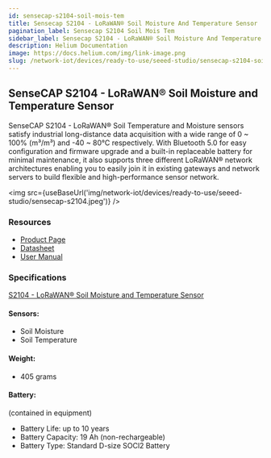 ```yaml
---
id: sensecap-s2104-soil-mois-tem
title: Sensecap S2104 - LoRaWAN® Soil Moisture And Temperature Sensor
pagination_label: Sensecap S2104 Soil Mois Tem
sidebar_label: Sensecap S2104 - LoRaWAN® Soil Moisture And Temperature Sensor
description: Helium Documentation
image: https://docs.helium.com/img/link-image.png
slug: /network-iot/devices/ready-to-use/seeed-studio/sensecap-s2104-soil-mois-tem
---
```



## SenseCAP S2104 - LoRaWAN® Soil Moisture and Temperature Sensor

SenseCAP S2104 - LoRaWAN® Soil Temperature and Moisture sensors satisfy industrial long-distance
data acquisition with a wide range of 0 ~ 100% (m³/m³) and -40 ~ 80℃ respectively. With Bluetooth
5.0 for easy configuration and firmware upgrade and a built-in replaceable battery for minimal
maintenance, it also supports three different LoRaWAN® network architectures enabling you to easily
join it in existing gateways and network servers to build flexible and high-performance sensor
network.

<img src={useBaseUrl('img/network-iot/devices/ready-to-use/seeed-studio/sensecap-s2104.jpeg')} />

### Resources

- [Product Page](https://www.seeedstudio.com/SenseCAP-S2104-LoRaWAN-Soil-Temperature-and-Moisture-Sensor-p-5357.html)
- [Datasheet](https://drive.google.com/file/d/1HfZMCDgKOhgWbJDyBI8cY4T2JVEOh9fF/view?usp=sharing)
- [User Manual](https://drive.google.com/file/d/1Jq9Nigpjzda6mw9a20I6FHBEfS25PdAA/view?usp=sharing)

### Specifications

[S2104 - LoRaWAN® Soil Moisture and Temperature Sensor](https://drive.google.com/file/d/1HfZMCDgKOhgWbJDyBI8cY4T2JVEOh9fF/view)

#### Sensors:

- Soil Moisture
- Soil Temperature

#### Weight:

- 405 grams

#### Battery:

(contained in equipment)

- Battery Life: up to 10 years
- Battery Capacity: 19 Ah (non-rechargeable)
- Battery Type: Standard D-size SOCl2 Battery
